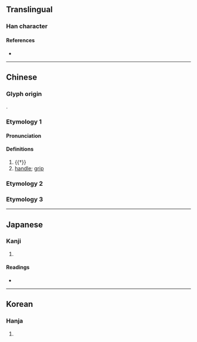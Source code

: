 {{also|台}}
{{character info}}
==Translingual==

===Han character===
{{Han char|rn=75|rad=木|as=05|sn=9|four=|canj=DIR|ids=⿰木台}}

====References====
* {{Han ref|kx=0517.050|dkj=14581|dj=0905.020|hdz=21191.060|uh=67B1|ud=26545}}

----

==Chinese==

===Glyph origin===
{{Han etym}}
{{Han compound|木|台|c1=s|t1=wood|c2=p|ls=psc}}.

===Etymology 1===
{{zh-forms|alt=鈶,𣙼,𨐠,耜}}

====Pronunciation====
{{zh-pron
|m=tái,sì,yí
|c=ji4,ci4,ci5
|cat=n
}}

====Definitions====
{{zh-hanzi}}

# {{†}} {{zh-alt-form|耜|[[plowshare]]}}
# [[handle]]; [[grip]]

===Etymology 2===
{{zh-see|檯|sgsv}}

===Etymology 3===
{{zh-see|柌|v}}

----

==Japanese==

===Kanji===
{{ja-kanji|grade=|rs=木05}}

# {{rfdef|ja|sort=木05}}

====Readings====
* {{ja-readings|on=[[い]] (i), [[し]] (shi), [[じ]] (ji)|kun=[[すき]] (suki)}}

----

==Korean==

===Hanja===
{{ko-hanja|hangeul=대|eumhun=|rv=dae|mr=tae|y=tay}}

# {{rfdef|ko|sort=木05}}